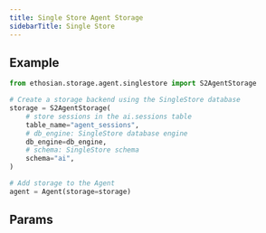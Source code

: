 ```yaml
---
title: Single Store Agent Storage
sidebarTitle: Single Store
---
```


## Example

```python storage.py
from ethosian.storage.agent.singlestore import S2AgentStorage

# Create a storage backend using the SingleStore database
storage = S2AgentStorage(
    # store sessions in the ai.sessions table
    table_name="agent_sessions",
    # db_engine: SingleStore database engine
    db_engine=db_engine,
    # schema: SingleStore schema
    schema="ai",
)

# Add storage to the Agent
agent = Agent(storage=storage)
```

## Params

<Snippet file="storage-s2-params.mdx" />
